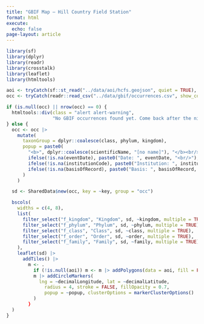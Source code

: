 ```yaml
---
title: "GBIF Map — Hill Country Field Station"
format: html
execute:
  echo: false
page-layout: article
---
```


```r
library(sf)
library(dplyr)
library(readr)
library(crosstalk)
library(leaflet)
library(htmltools)

aoi <- tryCatch(sf::st_read("../data/aoi/hcfs.geojson", quiet = TRUE), error = function(e) NULL)
occ <- tryCatch(readr::read_csv("../data/gbif/occurrences.csv", show_col_types = FALSE), error = function(e) NULL)

if (is.null(occ) || nrow(occ) == 0) {
  htmltools::div(class = "alert alert-warning",
                 "No GBIF occurrences found yet. Come back after the nightly update.")
} else {
  occ <- occ |>
    mutate(
      taxonGroup = dplyr::coalesce(class, phylum, kingdom),
      popup = paste0(
        "<b>", dplyr::coalesce(scientificName, "[no name]"), "</b><br/>",
        ifelse(!is.na(eventDate), paste0("Date: ", eventDate, "<br/>"), ""),
        ifelse(!is.na(institutionCode), paste0("Institution: ", institutionCode, "<br/>"), ""),
        ifelse(!is.na(basisOfRecord), paste0("Basis: ", basisOfRecord, "<br/>"), "")
      )
    )

  sd <- SharedData$new(occ, key = ~key, group = "occ")

  bscols(
    widths = c(4, 8),
    list(
      filter_select("f_kingdom", "Kingdom", sd, ~kingdom, multiple = TRUE),
      filter_select("f_phylum", "Phylum", sd, ~phylum, multiple = TRUE),
      filter_select("f_class", "Class", sd, ~class, multiple = TRUE),
      filter_select("f_order", "Order", sd, ~order, multiple = TRUE),
      filter_select("f_family", "Family", sd, ~family, multiple = TRUE)
    ),
    leaflet(sd) |>
      addTiles() |>
        m <- .
          if (!is.null(aoi)) m <- m |> addPolygons(data = aoi, fill = FALSE, weight = 2)
          m |> addCircleMarkers(
            lng = ~decimalLongitude, lat = ~decimalLatitude, 
              radius = 4, stroke = FALSE, fillOpacity = 0.7, 
              popup = ~popup, clusterOptions = markerClusterOptions()
          )
        }
  )
}
```
